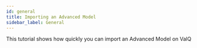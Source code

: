 ```yaml
---
id: general
title: Importing an Advanced Model
sidebar_label: General
---
```


This tutorial shows how quickly you can import an Advanced Model on ValQ

<Vimeo
    video="https://player.vimeo.com/video/439170391"
    responsive={true}
/>
